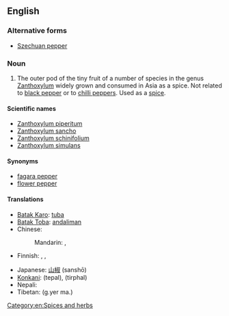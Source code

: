 ==English==
{{wikipedia}}

===Alternative forms===
* [[Szechuan pepper]]

===Noun===
{{en-noun}}

# The outer pod of the tiny fruit of a number of species in the genus [[Zanthoxylum]] widely grown and consumed in Asia as a spice. Not related to [[black pepper]] or to [[chilli pepper]]s.  Used as a [[spice]].

====Scientific names====
* [[Zanthoxylum piperitum]]
* [[Zanthoxylum sancho]]
* [[Zanthoxylum schinifolium]]
* [[Zanthoxylum simulans]]

====Synonyms====
* [[fagara pepper]]<!-- or just fagara ?-->
* [[flower pepper]]

====Translations====
{{trans-top|pod of Zanthoxylum}}
* [[Batak Karo]]: [[tuba#Batak Karo|tuba]]
* [[Batak Toba]]: [[andaliman]]
* Chinese:
*: Mandarin: {{t-|cmn|花椒|tr=huājiāo|sc=Hani}}, {{qualifier|less common}} {{t|cmn|山椒|tr=shānjiāo|sc=Hani}}
* Finnish: {{t|fi|sichuaninpippuri}}, {{t|fi|anispippuri}}, {{t|fi|kiinanpippuri}}
{{trans-mid}}
* Japanese: [[山椒]] (sanshō)
* [[Konkani]]: (tepal), (tirphal) {{rfscript|Devanagari}}{{rfscript|Konkani}}
* Nepali: {{term|sc=Deva|टिमुर|tr=timur}}
* Tibetan: (g.yer ma.) {{rfscript|Tibetan}}
{{trans-bottom}}

[[Category:en:Spices and herbs]]